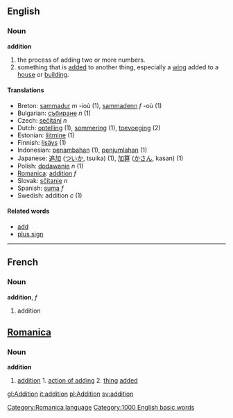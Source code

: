 {{wikipedia}}
==English==

===Noun===
'''addition'''

# the process of adding two or more numbers.
# something that is [[add]]ed to another thing, especially a [[wing]] added to a [[house]] or [[building]].

====Translations====
*Breton: [[sammadur]] ''m'' -ioù (1), [[sammadenn]] ''f'' -où (1)
*Bulgarian: [[събиране]] ''n'' (1)
*Czech: [[sečítání]]  ''n''
*Dutch: [[optelling]] (1), [[sommering]] (1), [[toevoeging]] (2)
*Estonian: [[liitmine]] (1)
*Finnish: [[lisäys]] (1)
*Indonesian: [[tambah|penambahan]] (1), [[jumlah|penjumlahan]] (1)
*Japanese: [[追加]] ([[ついか]], tsuika) (1), [[加算]] ([[かさん]], kasan) (1)
*Polish: [[dodawanie]] ''n'' (1)
*[[Romanica]]: [[addition]] ''f''
*Slovak: [[sčítanie]]  ''n''
*Spanish: [[suma]] ''f''
*Swedish: addition ''c'' (1)

====Related words====
*[[add]]
*[[plus sign]]
----

==French==

===Noun===
'''addition''', ''f''

# addition

==[[Romanica]]==
[[Category:Romanica language]]
===Noun===
<b>addition</b>
#[[addition]] 1. [[action of adding]] 2. [[thing]] [[added]]

[[Category:1000 English basic words]]

[[gl:Addition]]
[[it:addition]]
[[pl:Addition]]
[[sv:addition]]